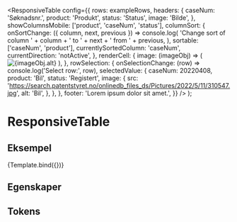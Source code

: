 
<Meta
  title='Altinn/Table/ResponsiveTable'
  component={ResponsiveTable}
/>

  <ResponsiveTable
    config={{
      rows: exampleRows,
      headers: {
        caseNum: 'Søknadsnr.',
        product: 'Produkt',
        status: 'Status',
        image: 'Bilde',
      },
      showColumnsMobile: ['product', 'caseNum', 'status'],
      columnSort: {
        onSortChange: ({ column, next, previous }) =>
          console.log(
            'Change sort of column ' +
              column +
              ' to ' +
              next +
              ' from ' +
              previous,
          ),
        sortable: ['caseNum', 'product'],
        currentlySortedColumn: 'caseNum',
        currentDirection: 'notActive',
      },
      renderCell: {
        image: (imageObj) => (
          <img
            className={classes.img}
            src={imageObj.src}
            alt={imageObj.alt}
          />
        ),
      },
      rowSelection: {
        onSelectionChange: (row) => console.log('Select row:', row),
        selectedValue: {
          caseNum: 20220408,
          product: 'Bil',
          status: 'Registert',
          image: {
            src: 'https://search.patentstyret.no/onlinedb_files_ds/Pictures/2022/5/11/310547.jpg',
            alt: 'Bil',
          },
        },
      },
      footer: 'Lorem ipsum dolor sit amet.',
    }}
  />
);

# ResponsiveTable

<Information text='altinn' />

## Eksempel

<Canvas>
  <Story name='Eksempel'>{Template.bind({})}</Story>
</Canvas>

## Egenskaper

<ArgsTable story='Eksempel' />

## Tokens

<TokensTable
  componentName='table'
  description
  jsonKey='component.table'
  showPreview={false}
/>
